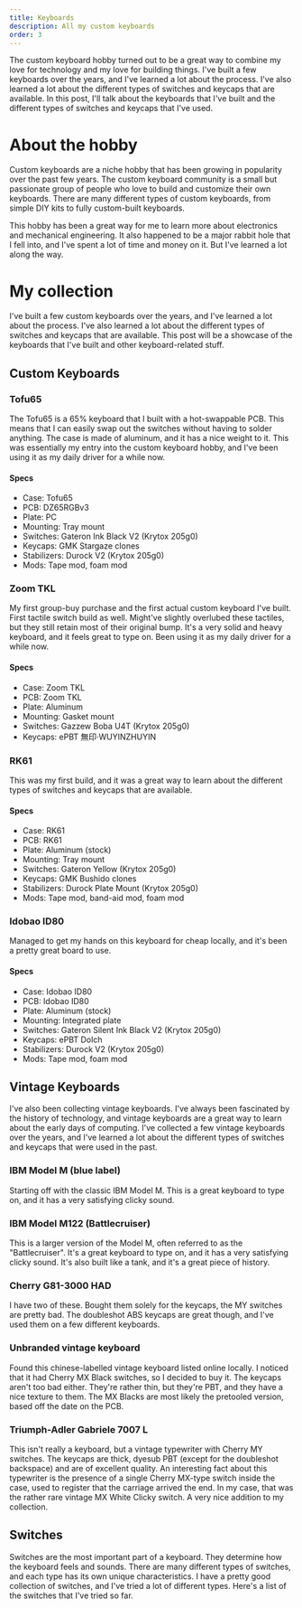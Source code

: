 ```yaml
---
title: Keyboards
description: All my custom keyboards
order: 3
---
```


The custom keyboard hobby turned out to be a great way to combine my love for technology and my love for building things. I've built a few keyboards over the years, and I've learned a lot about the process. I've also learned a lot about the different types of switches and keycaps that are available. In this post, I'll talk about the keyboards that I've built and the different types of switches and keycaps that I've used.

# About the hobby

Custom keyboards are a niche hobby that has been growing in popularity over the past few years. The custom keyboard community is a small but passionate group of people who love to build and customize their own keyboards. There are many different types of custom keyboards, from simple DIY kits to fully custom-built keyboards.

This hobby has been a great way for me to learn more about electronics and mechanical engineering. It also happened to be a major rabbit hole that I fell into, and I've spent a lot of time and money on it. But I've learned a lot along the way.

# My collection

I've built a few custom keyboards over the years, and I've learned a lot about the process. I've also learned a lot about the different types of switches and keycaps that are available. This post will be a showcase of the keyboards that I've built and other keyboard-related stuff.

## Custom Keyboards

### Tofu65

The Tofu65 is a 65% keyboard that I built with a hot-swappable PCB. This means that I can easily swap out the switches without having to solder anything. The case is made of aluminum, and it has a nice weight to it. This was essentially my entry into the custom keyboard hobby, and I've been using it as my daily driver for a while now.

#### Specs

-   Case: Tofu65
-   PCB: DZ65RGBv3
-   Plate: PC
-   Mounting: Tray mount
-   Switches: Gateron Ink Black V2 (Krytox 205g0)
-   Keycaps: GMK Stargaze clones
-   Stabilizers: Durock V2 (Krytox 205g0)
-   Mods: Tape mod, foam mod

### Zoom TKL

My first group-buy purchase and the first actual custom keyboard I've built. First tactile switch build as well. Might've slightly overlubed these tactiles, but they still retain most of their original bump. It's a very solid and heavy keyboard, and it feels great to type on. Been using it as my daily driver for a while now.

#### Specs

-   Case: Zoom TKL
-   PCB: Zoom TKL
-   Plate: Aluminum
-   Mounting: Gasket mount
-   Switches: Gazzew Boba U4T (Krytox 205g0)
-   Keycaps: ePBT 無印·WUYINZHUYIN

### RK61

This was my first build, and it was a great way to learn about the different types of switches and keycaps that are available.

#### Specs

-   Case: RK61
-   PCB: RK61
-   Plate: Aluminum (stock)
-   Mounting: Tray mount
-   Switches: Gateron Yellow (Krytox 205g0)
-   Keycaps: GMK Bushido clones
-   Stabilizers: Durock Plate Mount (Krytox 205g0)
-   Mods: Tape mod, band-aid mod, foam mod

### Idobao ID80

Managed to get my hands on this keyboard for cheap locally, and it's been a pretty great board to use.

#### Specs

-   Case: Idobao ID80
-   PCB: Idobao ID80
-   Plate: Aluminum (stock)
-   Mounting: Integrated plate
-   Switches: Gateron Silent Ink Black V2 (Krytox 205g0)
-   Keycaps: ePBT Dolch
-   Stabilizers: Durock V2 (Krytox 205g0)
-   Mods: Tape mod, foam mod

## Vintage Keyboards

I've also been collecting vintage keyboards. I've always been fascinated by the history of technology, and vintage keyboards are a great way to learn about the early days of computing. I've collected a few vintage keyboards over the years, and I've learned a lot about the different types of switches and keycaps that were used in the past.

### IBM Model M (blue label)

Starting off with the classic IBM Model M. This is a great keyboard to type on, and it has a very satisfying clicky sound.

### IBM Model M122 (Battlecruiser)

This is a larger version of the Model M, often referred to as the "Battlecruiser". It's a great keyboard to type on, and it has a very satisfying clicky sound. It's also built like a tank, and it's a great piece of history.

### Cherry G81-3000 HAD

I have two of these. Bought them solely for the keycaps, the MY switches are pretty bad. The doubleshot ABS keycaps are great though, and I've used them on a few different keyboards.

### Unbranded vintage keyboard

Found this chinese-labelled vintage keyboard listed online locally. I noticed that it had Cherry MX Black switches, so I decided to buy it. The keycaps aren't too bad either. They're rather thin, but they're PBT, and they have a nice texture to them. The MX Blacks are most likely the pretooled version, based off the date on the PCB.

### Triumph-Adler Gabriele 7007 L

This isn't really a keyboard, but a vintage typewriter with Cherry MY switches. The keycaps are thick, dyesub PBT (except for the doubleshot backspace) and are of excellent quality. An interesting fact about this typewriter is the presence of a single Cherry MX-type switch inside the case, used to register that the carriage arrived the end. In my case, that was the rather rare vintage MX White Clicky switch. A very nice addition to my collection.

## Switches

Switches are the most important part of a keyboard. They determine how the keyboard feels and sounds. There are many different types of switches, and each type has its own unique characteristics.
I have a pretty good collection of switches, and I've tried a lot of different types. Here's a list of the switches that I've tried so far.